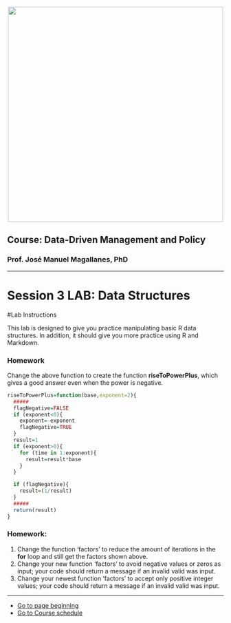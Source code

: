 
<br> 
<center><img src="http://i.imgur.com/sSaOozN.png" width="500"></center>


## Course: Data-Driven Management and Policy

### Prof. José Manuel Magallanes, PhD 

_____

# Session 3 LAB: Data Structures


#Lab Instructions

This lab is designed to give you practice manipulating basic R data structures. In addition, it should give you more practice using R and Markdown.



### Homework

Change the above function to create the function **riseToPowerPlus**, which gives a good answer even when the power is negative.

```r
riseToPowerPlus=function(base,exponent=2){
  #####
  flagNegative=FALSE
  if (exponent<0){
    exponent=-exponent
    flagNegative=TRUE
  }
  result=1
  if (exponent>0){
    for (time in 1:exponent){
      result=result*base
    }
  }

  if (flagNegative){
    result=(1/result)
  }
  #####
  return(result)
}
```


### Homework:  

1. Change the function 'factors' to reduce the amount of iterations in the **for** loop and still get the factors shown above.
2. Change your new function 'factors' to avoid negative values or zeros as input; your code should return a message if an invalid valid was input.
2. Change your newest function 'factors' to accept only positive integer values; your code should return a message if an invalid valid was input.


----

* [Go to page beginning](#beginning)
* [Go to Course schedule](https://ds4ps.org/ddmp-uw-class-spring-2019/schedule/)
